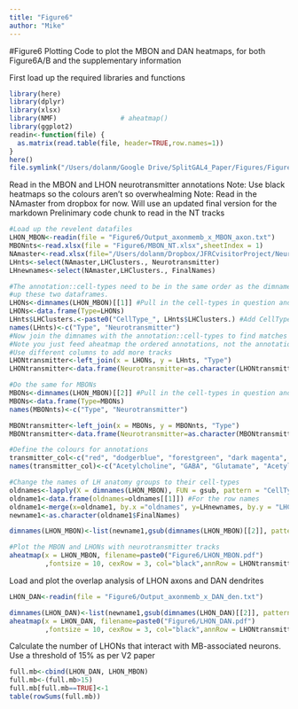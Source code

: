 ```yaml
---
title: "Figure6"
author: "Mike"
---
```

#Figure6 Plotting 
Code to plot the MBON and DAN heatmaps, for both Figure6A/B and the supplementary information

First load up the required libraries and functions
```r
library(here)
library(dplyr)
library(xlsx)
library(NMF)                # aheatmap()
library(ggplot2)
readin<-function(file) {
  as.matrix(read.table(file, header=TRUE,row.names=1))
}
here()
file.symlink("/Users/dolanm/Google Drive/SplitGAL4_Paper/Figures/Figure6", here())
```

Read in the MBON and LHON neurotransmitter annotations 
Note: Use black heatmaps so the colours aren't so overwhealming
Note: Read in the NAmaster from dropbox for now. Will use an updated final version for the markdown
Prelinimary code chunk to read in the NT tracks 
```r
#Load up the revelent datafiles 
LHON_MBON<-readin(file = "Figure6/Output_axonmemb_x_MBON_axon.txt")
MBONnts<-read.xlsx(file = "Figure6/MBON_NT.xlsx",sheetIndex = 1)
NAmaster<-read.xlsx(file="/Users/dolanm/Dropbox/JFRCvisitorProject/Neuroanatomy_Master.xlsx", sheetIndex = 1)
LHnts<-select(NAmaster,LHClusters., Neurotransmitter)
LHnewnames<-select(NAmaster,LHClusters., FinalNames)

#The annotation::cell-types need to be in the same order as the dimnames in the matrix to be read in correctly. Need to match
#up these two dataframes. 
LHONs<-dimnames(LHON_MBON)[[1]] #Pull in the cell-types in question and get their order 
LHONs<-data.frame(Type=LHONs)
LHnts$LHClusters.<-paste0("CellType_", LHnts$LHClusters.) #Add CellType to all the names to match them with left_join, remove this with new naming system 
names(LHnts)<-c("Type", "Neurotransmitter")
#Now join the dimnames with the annotation::cell-types to find matches but maintain matrix order.
#Note you just feed aheatmap the ordered annotations, not the annotation::cell-types pairs.
#Use different columns to add more tracks 
LHONtransmitter<-left_join(x = LHONs, y = LHnts, "Type")
LHONtransmitter<-data.frame(Neurotransmitter=as.character(LHONtransmitter$Neurotransmitter))

#Do the same for MBONs 
MBONs<-dimnames(LHON_MBON)[[2]] #Pull in the cell-types in question and get their order 
MBONs<-data.frame(Type=MBONs)
names(MBONnts)<-c("Type", "Neurotransmitter")

MBONtransmitter<-left_join(x = MBONs, y = MBONnts, "Type")
MBONtransmitter<-data.frame(Neurotransmitter=as.character(MBONtransmitter$Neurotransmitter))

#Define the colours for annotations 
transmitter_col<-c("red", "dodgerblue", "forestgreen", "dark magenta", "gold")
names(transmitter_col)<-c("Acetylcholine", "GABA", "Glutamate", "Acetylcholine, GABA",  "Acetylcholine, Glutamate" )

#Change the names of LH anatomy groups to their cell-types 
oldnames<-lapply(X = dimnames(LHON_MBON), FUN = gsub, pattern = "CellType_", replacement = "", fixed = TRUE)
oldname1<-data.frame(oldnames=oldnames[[1]]) #For the row names
oldname1<-merge(x=oldname1, by.x ="oldnames", y=LHnewnames, by.y = "LHClusters.", sort =FALSE)
newname1<-as.character(oldname1$FinalNames)

dimnames(LHON_MBON)<-list(newname1,gsub(dimnames(LHON_MBON)[[2]], pattern = "CellType_", replacement = "")) 

#Plot the MBON and LHONs with neurotransmitter tracks 
aheatmap(x = LHON_MBON, filename=paste0("Figure6/LHON_MBON.pdf")
         ,fontsize = 10, cexRow = 3, col="black",annRow = LHONtransmitter, annCol=MBONtransmitter, annColors  = list(transmitter_col), cexCol = 0.65, treeheight = 12, Colv = FALSE, annLegend = FALSE)
```

Load and plot the overlap analysis of LHON axons and DAN dendrites 
```r
LHON_DAN<-readin(file = "Figure6/Output_axonmemb_x_DAN_den.txt")

dimnames(LHON_DAN)<-list(newname1,gsub(dimnames(LHON_DAN)[[2]], pattern = "CellType_", replacement = "")) 
aheatmap(x = LHON_DAN, filename=paste0("Figure6/LHON_DAN.pdf")
         ,fontsize = 10, cexRow = 3, col="black",annRow = LHONtransmitter, annColors  = list(transmitter_col),  cexCol = 0.65, treeheight = 12, Colv = FALSE, annLegend = FALSE)
```

Calculate the number of LHONs that interact with MB-associated neurons. Use a threshold of 15% as per V2 paper  
```r
full.mb<-cbind(LHON_DAN, LHON_MBON)
full.mb<-(full.mb>15)
full.mb[full.mb==TRUE]<-1
table(rowSums(full.mb))
```

```r


```





